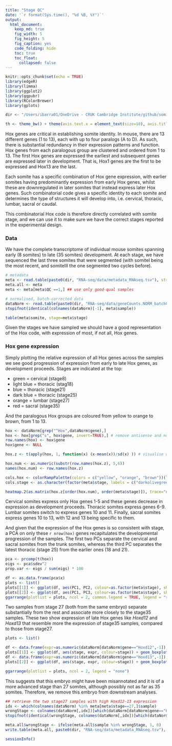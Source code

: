 ```yaml
---
title: "Stage QC"
date: '`r format(Sys.time(), "%d %B, %Y")`'
output:
  html_document:
    keep_md: true
    fig_width: 5
    fig_height: 5
    fig_caption: yes
    code_folding: hide
    toc: true
    toc_float: 
      collapsed: false
---
```


```r
knitr::opts_chunk$set(echo = TRUE)
library(edgeR)
library(limma)
library(ggplot2)
library(ggpubr)
library(RColorBrewer)
library(gplots)

dir <- "/Users/ibarra01/OneDrive - CRUK Cambridge Institute/github/somitogenesis2020/"

th <- theme_bw() + theme(axis.text.x = element_text(size=10), axis.title.x = element_text(size=10), axis.text.y = element_text(size=10), axis.title.y = element_text(size=10), panel.grid.major = element_blank(), panel.grid.minor = element_blank(), axis.line = element_line(colour = "black"), panel.border = element_blank(), plot.title = element_text(face="bold", hjust = 0.5, size=10))
```

Hox genes are critical in establishing somite identity. In mouse, there are 13 different genes (1 to 13), each with up to four paralogs (A to D). As such, there is substantial redundancy in their expression patterns and function. Hox genes from each paralogous group are clustered and ordered from 1 to 13. The first Hox genes are expressed the earliest and subsequent genes are expressed later in development. That is, Hox1 genes are the first to be expressed and Hox13 are the last.

Each somite has a specific combination of Hox gene expression, with earlier somites having predominantly expression from early Hox genes, whilst these are downregulated in later somites that instead express later Hox genes. Such combinatorial code gives a specific identity to each somite and determines the type of structures it will develop into, i.e. cervical, thoracic, lumbar, sacral or caudal.

This combinatorial Hox code is therefore directly correlated with somite stage, and we can use it to make sure we have the correct stages reported in the experimental design.

### Data

We have the complete transcriptome of individual mouse somites spanning early (8 somites) to late (35 somites) development. At each stage, we have sequenced the last three somites that were segmented (with somiteI being the most recent, and somiteIII the one segmented two cycles before). 

```r
# metadata
meta <- read.table(paste0(dir, "RNA-seq/data/metadata_RNAseq.tsv"), stringsAsFactors = FALSE, header = TRUE)
meta.all <- meta
meta <- meta[meta$QC ==1,] ## use only good-qual samples

# normalised, batch-corrected data
dataNorm <- read.table(paste0(dir, "RNA-seq/data/geneCounts.NORM_batchCorrected_14PCs.tsv"), check.names = FALSE)
stopifnot(identical(colnames(dataNorm)[-1], meta$sample))

table(meta$somite, stage=meta$stage)
```

Given the stages we have sampled we should have a good representation of the Hox code, with expression of most, if not all, Hox genes.

### Hox gene expression

Simply plotting the relative expression of all Hox genes across the samples we see good progression of expression from early to late Hox genes, as development proceeds. Stages are indicated at the top:

- green = cervical (stage8)
- light blue = thoracic (stag18)
- blue = thoracic (stage21)
- dark blue = thoracic (stage25)
- orange = lumbar (stage27)
- red = sacral (stage35)

And the paralogous Hox groups are coloured from yellow to orange to brown, from 1 to 13.

```r
hox <- dataNorm[grep("^Hox",dataNorm$gene),]
hox <- hox[grep("s", hox$gene, invert=TRUE),] # remove antisense and non-coding genes
row.names(hox) <- hox$gene
hox$gene <- NULL

hox.z <- t(apply(hox, 1, function(x) (x-mean(x))/sd(x) )) # visualise with z-scores

hox.num <- as.numeric(substr(row.names(hox.z), 5,6))
names(hox.num) <- row.names(hox.z)

cols.hox <- colorRampPalette(colors = c("yellow", "orange", "brown"))(length(unique(hox.num)))[hox.num]
cols.stage <- as.character(factor(meta$stage, labels = c("darkolivegreen4", "skyblue", "cornflowerblue", "dodgerblue4", "darkorange", "indianred1")))

heatmap.2(as.matrix(hox.z[order(hox.num), order(meta$stage)]), trace="none", col=brewer.pal(n=8, name="Blues"), ColSideColors = cols.stage[order(meta$stage)], RowSideColors = cols.hox[order(hox.num)], Colv = FALSE, dendrogram = "none", labCol = rep("",ncol(hox.z)), Rowv = FALSE, key.title = "", key.xlab = "z-score", key.ylab = "", density.info="none")
```

Cervical somites express only Hox genes 1-5 and these genes decrease in expression as development proceeds. Thoracic somites express genes 6-9. Lumbar somites switch to express genes 10 and 11. Finally, sacral somites express genes 10 to 13, with 12 and 13 being specific to them.

And given that the expression of the Hox genes is so consistent with stage, a PCA on only these `r nrow(hox)` genes recapitulates the developmental progression of the samples. The first two PCs separate the cervical and sacral somites from the trunk somites, whereas the third PC separates the latest thoracic (stage 25) from the earlier ones (18 and 21).

```r
pca <- prcomp(t(hox))
eigs <- pca$sdev^2
prop.var <- eigs / sum(eigs) * 100

df <- as.data.frame(pca$x)
plots <- list()
plots[[1]] <- ggplot(df, aes(PC1, PC2, colour=as.factor(meta$stage), shape=meta$somite)) + geom_point(cex=2) + xlab(paste("PC1 -", round(prop.var[1],2), "%")) + ylab(paste("PC2 -", round(prop.var[2],2), "%")) + labs(colour="stage", shape="somite") + scale_color_manual(values = c("darkolivegreen4", "skyblue", "cornflowerblue", "dodgerblue4", "darkorange", "indianred1")) + th
plots[[2]] <- ggplot(df, aes(PC1, PC3, colour=as.factor(meta$stage), shape=meta$somite)) + geom_point(cex=2) + xlab(paste("PC1 -", round(prop.var[1],2), "%")) + ylab(paste("PC3 -", round(prop.var[3],2), "%")) + labs(colour="stage", shape="somite") + scale_color_manual(values = c("darkolivegreen4", "skyblue", "cornflowerblue", "dodgerblue4", "darkorange", "indianred1")) + th
ggarrange(plotlist = plots, ncol = 2, common.legend = TRUE, legend = "right")
```

Two samples from stage 27 (both from the same embryo) separate substantially from the rest and associate more closely to the stage35 samples. These two show expression of late Hox genes like *Hoxd12* and *Hoxd13* that resemble more the expression of stage35 samples, compared to those from stage27.

```r
plots <- list()

df <- data.frame(expr=as.numeric(dataNorm[dataNorm$gene=="Hoxd12",-1]), stage=as.factor(meta$stage))
plots[[1]] <- ggplot(df, aes(stage, expr, colour=stage)) + geom_boxplot() + ggtitle("Hoxd12") + th + scale_color_manual(values = c("darkolivegreen4", "skyblue", "cornflowerblue", "dodgerblue4", "darkorange", "indianred1"))
df <- data.frame(expr=as.numeric(dataNorm[dataNorm$gene=="Hoxd13",-1]), stage=as.factor(meta$stage))
plots[[2]] <- ggplot(df, aes(stage, expr, colour=stage)) + geom_boxplot() + ggtitle("Hoxd13") + scale_color_manual(values = c("darkolivegreen4", "skyblue", "cornflowerblue", "dodgerblue4", "darkorange", "indianred1")) + th

ggarrange(plotlist = plots, ncol = 2, legend = "none")
```

This suggests that this embryo might have been misannotated and it is of a more advanced stage than 27 somites, although possibly not as far as 35 somites. Therefore, we remove this embryo from downstream analyses.

```r
## retrieve the two stage27 samples with high Hoxd12-13 expression
idx <- which(colnames(dataNorm) %in% meta[meta$stage==27,]$sample)
wrongStage <- colnames(dataNorm[,idx])[which(dataNorm[dataNorm$gene=="Hoxd12", idx]>2)]
stopifnot(identical(wrongStage, colnames(dataNorm[,idx])[which(dataNorm[dataNorm$gene=="Hoxd13", idx]>2)]))

meta.all$wrongStage <- ifelse(meta.all$sample %in% wrongStage, 1, 0)
write.table(meta.all, paste0(dir, "RNA-seq/data/metadata_RNAseq.tsv"), quote = FALSE, sep="\t", row.names = FALSE)
```


```r
sessionInfo()
```
